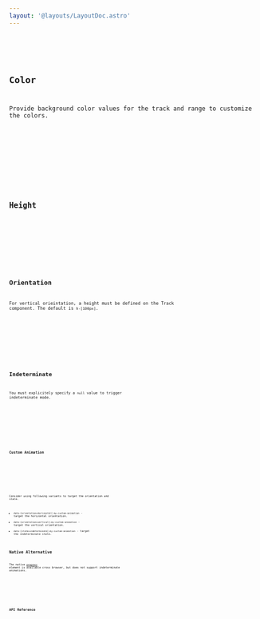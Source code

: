 ```yaml
---
layout: '@layouts/LayoutDoc.astro'
---
```










<Preview client:load>
	<Fragment slot="preview">
		<Example client:visible />
	</Fragment>
	<Fragment slot="code">
		<Code code={ExampleRaw} lang="tsx" />
	</Fragment>
</Preview>

## Color

Provide background color values for the track and range to customize the colors.

<Preview client:load>
	<Fragment slot="preview">
		<ExampleColor client:visible />
	</Fragment>
	<Fragment slot="code">
		<Code code={ExampleColorRaw} lang="tsx" />
	</Fragment>
</Preview>

## Height

<Preview client:load>
	<Fragment slot="preview">
		<ExampleHeight client:visible />
	</Fragment>
	<Fragment slot="code">
		<Code code={ExampleHeightRaw} lang="tsx" />
	</Fragment>
</Preview>

## Orientation

For vertical orieintation, a height must be defined on the Track component. The default is `h-[100px]`.

<Preview client:load>
	<Fragment slot="preview">
		<ExampleOrientation client:visible />
	</Fragment>
	<Fragment slot="code">
		<Code code={ExampleOrientationRaw} lang="tsx" />
	</Fragment>
</Preview>

## Indeterminate

You must explicitely specify a `null` value to trigger indeterminate mode.

<Preview client:load>
	<Fragment slot="preview">
		<ExampleIndeterminate client:visible />
	</Fragment>
	<Fragment slot="code">
		<Code code={ExampleIndeterminateRaw} lang="tsx" />
	</Fragment>
</Preview>

### Custom Animation

<Preview client:load>
	<Fragment slot="preview">
		<ExampleCustomAnimation client:visible />
	</Fragment>
	<Fragment slot="code">
		<Code code={ExampleCustomAnimationRaw} lang="tsx" />
	</Fragment>
</Preview>

Consider using following variants to target the orientation and state.

- `data-[orientation=horizontal]:my-custom-animation` - target the horizontal orientation.
- `data-[orientation=vertical]:my-custom-animation` - target the vertical orientation.
- `data-[state=indeterminate]:my-custom-animation` - target the indeterminate state.

## Native Alternative

The native [`progress`](https://developer.mozilla.org/en-US/docs/Web/HTML/Element/progress) element is available cross browser, but does not support indeterminate animations.

<Preview client:load>
	<Fragment slot="preview">
		<ExampleNative client:visible />
	</Fragment>
	<Fragment slot="code">
		<Code code={ExampleNativeRaw} lang="tsx" />
	</Fragment>
</Preview>

## API Reference

<ApiTable component="progress" />
